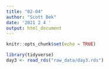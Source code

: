```yaml
---
title: "02-04"
author: "Scott Bek"
date: '2021 2 4 '
output: html_document
---
```


```r
knitr::opts_chunk$set(echo = TRUE)
```

```r
library(tidyverse)
day3 <- read_rds("raw_data/day3.rds")
```


